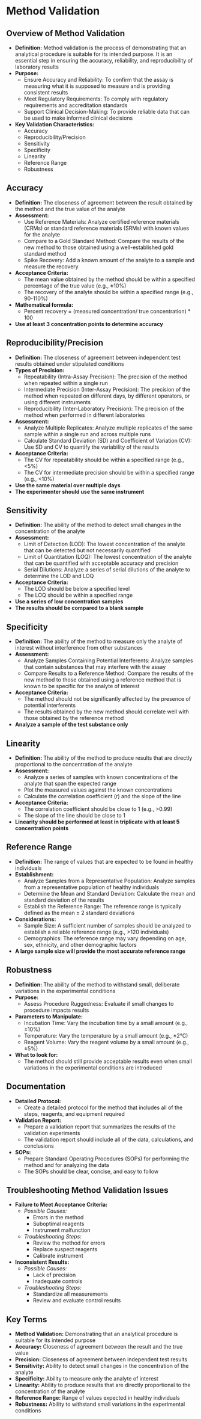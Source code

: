 # Method Validation {-}

## **Overview of Method Validation** {-}

*   **Definition:** Method validation is the process of demonstrating that an analytical procedure is suitable for its intended purpose. It is an essential step in ensuring the accuracy, reliability, and reproducibility of laboratory results
*   **Purpose:**
    *   Ensure Accuracy and Reliability: To confirm that the assay is measuring what it is supposed to measure and is providing consistent results
    *   Meet Regulatory Requirements: To comply with regulatory requirements and accreditation standards
    *   Support Clinical Decision-Making: To provide reliable data that can be used to make informed clinical decisions
*   **Key Validation Characteristics:**
    *   Accuracy
    *   Reproducibility/Precision
    *   Sensitivity
    *   Specificity
    *   Linearity
    *   Reference Range
    *   Robustness

## **Accuracy** {-}

*   **Definition:** The closeness of agreement between the result obtained by the method and the true value of the analyte
*   **Assessment:**
    *   Use Reference Materials: Analyze certified reference materials (CRMs) or standard reference materials (SRMs) with known values for the analyte
    *   Compare to a Gold Standard Method: Compare the results of the new method to those obtained using a well-established gold standard method
    *   Spike Recovery: Add a known amount of the analyte to a sample and measure the recovery
*   **Acceptance Criteria:**
    *   The mean value obtained by the method should be within a specified percentage of the true value (e.g., ±10%)
    *   The recovery of the analyte should be within a specified range (e.g., 90-110%)
* **Mathematical formula:**
    *   Percent recovery = (measured concentration/ true concentration) * 100
*   **Use at least 3 concentration points to determine accuracy**

## **Reproducibility/Precision** {-}

*   **Definition:** The closeness of agreement between independent test results obtained under stipulated conditions
*   **Types of Precision:**
    *   Repeatability (Intra-Assay Precision): The precision of the method when repeated within a single run
    *   Intermediate Precision (Inter-Assay Precision): The precision of the method when repeated on different days, by different operators, or using different instruments
    *   Reproducibility (Inter-Laboratory Precision): The precision of the method when performed in different laboratories
*   **Assessment:**
    *   Analyze Multiple Replicates: Analyze multiple replicates of the same sample within a single run and across multiple runs
    *   Calculate Standard Deviation (SD) and Coefficient of Variation (CV): Use SD and CV to quantify the variability of the results
*   **Acceptance Criteria:**
    *   The CV for repeatability should be within a specified range (e.g., <5%)
    *   The CV for intermediate precision should be within a specified range (e.g., <10%)
*   **Use the same material over multiple days**
*   **The experimenter should use the same instrument**

## **Sensitivity** {-}

*   **Definition:** The ability of the method to detect small changes in the concentration of the analyte
*   **Assessment:**
    *   Limit of Detection (LOD): The lowest concentration of the analyte that can be detected but not necessarily quantified
    *   Limit of Quantitation (LOQ): The lowest concentration of the analyte that can be quantified with acceptable accuracy and precision
    *   Serial Dilutions: Analyze a series of serial dilutions of the analyte to determine the LOD and LOQ
*   **Acceptance Criteria:**
    *   The LOD should be below a specified level
    *   The LOQ should be within a specified range
*   **Use a series of low concentration samples**
*   **The results should be compared to a blank sample**

## **Specificity** {-}

*   **Definition:** The ability of the method to measure only the analyte of interest without interference from other substances
*   **Assessment:**
    *   Analyze Samples Containing Potential Interferents: Analyze samples that contain substances that may interfere with the assay
    *   Compare Results to a Reference Method: Compare the results of the new method to those obtained using a reference method that is known to be specific for the analyte of interest
*   **Acceptance Criteria:**
    *   The method should not be significantly affected by the presence of potential interferents
    *   The results obtained by the new method should correlate well with those obtained by the reference method
*   **Analyze a sample of the test substance only**

## **Linearity** {-}

*   **Definition:** The ability of the method to produce results that are directly proportional to the concentration of the analyte
*   **Assessment:**
    *   Analyze a series of samples with known concentrations of the analyte that span the expected range
    *   Plot the measured values against the known concentrations
    *   Calculate the correlation coefficient (r) and the slope of the line
*   **Acceptance Criteria:**
    *   The correlation coefficient should be close to 1 (e.g., >0.99)
    *   The slope of the line should be close to 1
*   **Linearity should be performed at least in triplicate with at least 5 concentration points**

## **Reference Range** {-}

*   **Definition:** The range of values that are expected to be found in healthy individuals
*   **Establishment:**
    *   Analyze Samples from a Representative Population: Analyze samples from a representative population of healthy individuals
    *   Determine the Mean and Standard Deviation: Calculate the mean and standard deviation of the results
    *   Establish the Reference Range: The reference range is typically defined as the mean ± 2 standard deviations
*   **Considerations:**
    *   Sample Size: A sufficient number of samples should be analyzed to establish a reliable reference range (e.g., >120 individuals)
    *   Demographics: The reference range may vary depending on age, sex, ethnicity, and other demographic factors
*   **A large sample size will provide the most accurate reference range**

## **Robustness** {-}

*   **Definition:** The ability of the method to withstand small, deliberate variations in the experimental conditions
*   **Purpose:**
    *   Assess Procedure Ruggedness: Evaluate if small changes to procedure impacts results
*   **Parameters to Manipulate:**
    *   Incubation Time: Vary the incubation time by a small amount (e.g., ±10%)
    *   Temperature: Vary the temperature by a small amount (e.g., ±2°C)
    *   Reagent Volume: Vary the reagent volume by a small amount (e.g., ±5%)
*   **What to look for:**
    *   The method should still provide acceptable results even when small variations in the experimental conditions are introduced

## **Documentation** {-}

*   **Detailed Protocol:**
    *   Create a detailed protocol for the method that includes all of the steps, reagents, and equipment required
*   **Validation Report:**
    *   Prepare a validation report that summarizes the results of the validation experiments
    *   The validation report should include all of the data, calculations, and conclusions
*   **SOPs:**
    *   Prepare Standard Operating Procedures (SOPs) for performing the method and for analyzing the data
    *   The SOPs should be clear, concise, and easy to follow

## **Troubleshooting Method Validation Issues** {-}

*   **Failure to Meet Acceptance Criteria:**
    *   *Possible Causes:*
        *   Errors in the method
        *   Suboptimal reagents
        *   Instrument malfunction
    *   *Troubleshooting Steps:*
        *   Review the method for errors
        *   Replace suspect reagents
        *   Calibrate instrument
*   **Inconsistent Results:**
    *   *Possible Causes:*
        *   Lack of precision
        *   Inadequate controls
    *   *Troubleshooting Steps:*
        *   Standardize all measurements
        *   Review and evaluate control results

## **Key Terms** {-}

*   **Method Validation:** Demonstrating that an analytical procedure is suitable for its intended purpose
*   **Accuracy:** Closeness of agreement between the result and the true value
*   **Precision:** Closeness of agreement between independent test results
*   **Sensitivity:** Ability to detect small changes in the concentration of the analyte
*   **Specificity:** Ability to measure only the analyte of interest
*   **Linearity:** Ability to produce results that are directly proportional to the concentration of the analyte
*   **Reference Range:** Range of values expected in healthy individuals
*   **Robustness:** Ability to withstand small variations in the experimental conditions